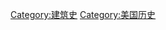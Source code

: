 {{Navbox
|name = 美国建筑史
|state = {{{state|autocollapse}}}
|title = 美国建筑史
|listclass = hlist
|group1 = 殖民时代
|list1 =
* {{Link-en|美国殖民風格建築|American colonial architecture}}
* [[喬治時代建築]]
* {{Link-en|荷兰殖民风格建筑|Dutch Colonia}}
* {{Link-en|法国殖民风格建筑|French Colonia}}
* {{Link-en|德国殖民式建筑|German Colonial}}
* {{Link-en|西班牙殖民式建筑|Spanish Colonia}}

|group2 =  共和国早期
|list2 =
* {{Link-en|亚当风格|Adam Style}}
* {{Link-en|联邦建筑|Federal architecture}}
* {{Link-en|杰斐逊式建筑|Jeffersonian architecture}}

|group3 = 19世纪中叶
|list3 =
* [[希臘復興式建築]]
* [[意大利式建筑]]
* [[哥特復興式建築]]

| group4 = [[维多利亚时代建筑|维多利亚时代]]
| list4 =
* {{Link-en|理查森罗马式建筑|Richardsonian Romanesque}}
* {{Link-en|第二帝国建筑|Second Empire architecture in the United States and Canada}}
* {{Link-en|美国文艺复兴建筑|American Renaissance}}
* {{Link-en|民俗维多利亚建筑|Folk Victorian}}
* {{Link-en|镶板建筑|Stick style}}
* {{Link-en|安妮女王风格建筑|Queen Anne style architecture in the United States}}
* {{Link-en|瓦格风格建筑|Shingle style architecture}}
* {{Link-en|领地建筑|Territorial Style}}

|group5 = 19世纪末到20世纪中叶
|list5 =
* [[裝飾風藝術]] ([[摩登流線型建築]])
* {{Link-en|工匠风格建筑|American Craftsman}}
* {{Link-en|正方形风格|American Foursquare}}
* [[布雜藝術]]
* {{Link-en|加州平房|California bungalow}}
* [[芝加哥建築學派]]
* {{Link-en|殖民复兴建筑|Colonial Revival architecture}}
* {{Link-en|荷兰殖民复兴建筑|Dutch Colonial Revival architecture}}
* [[古奇建築]]
* [[國際風格]]
* {{Link-en|玛雅复兴风格建筑|Mayan Revival architecture}}
* {{Link-en|地中海复兴风格建筑|Mediterranean Revival architecture}}
* {{Link-en|使命复兴风格建筑|Mission Revival architecture}}
* {{Link-en|普韦布洛复兴风格建筑|Pueblo Revival architecture}}
* [[田园学派]]
* {{Link-en|公共工程现代主义|PWA Moderne}}
* {{Link-en|公园风格乡村建筑|National Park Service rustic}}
* {{Link-en|西班牙殖民复兴建筑|Spanish Colonial Revival architecture}}
* {{Link-en|领地复兴建筑|Territorial Revival architecture}}
* {{Link-en|都铎复兴建筑|Tudor Revival architecture}}
|group6 = 第二次世界大战后
|list6 =
* [[流體建築]]
* [[解構主義建築]]
* [[高技建築]]
* [[世紀中期現代主義]]
* [[現代主義建築|現代主義]]
* {{Link-en|新折衷主義建築|Neo-eclectic architecture|新折衷主義}}
* [[新未來主義]]
* [[新現代主義建築|新現代主義]]
* [[当代古典主义建筑|当代古典主义]]
* [[後現代主義建築|後現代主義]]
* {{Link-en|牧场式风格|Ranch-style house}}
* {{Link-en|棚屋风格|Shed style}}
* {{Link-en|乌斯奥尼亚|Usonia}}
}}
<noinclude>
[[Category:建筑史]]
[[Category:美国历史]]
</noinclude>